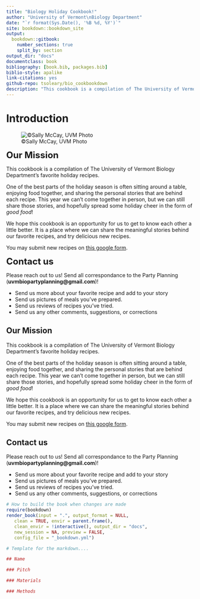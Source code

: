 ```yaml
--- 
title: "Biology Holiday Cookbook!"
author: "University of Vermont\nBiology Department"
date: "`r format(Sys.Date(), '%B %d, %Y')`"
site: bookdown::bookdown_site
output:
  bookdown::gitbook:
    number_sections: true
    split_by: section
output_dir: "docs"
documentclass: book
bibliography: [book.bib, packages.bib]
biblio-style: apalike
link-citations: yes
github-repo: tsoleary/bio_cookbookdown
description: "This cookbook is a compilation of The University of Vermont Biology Department's favorite holiday recipes - a way to virutally spread tasty holiday cheer!"
---
```


# Introduction

![©Sally McCay, UVM Photo](_bookdown_files/uvmwinter.jpg)

<font size="+2"><b>Our Mission</b></font>

This cookbook is a compilation of The University of Vermont Biology Department's favorite holiday recipes.

One of the best parts of the holiday season is often sitting around a table, enjoying food together, and sharing the personal stories that are behind each recipe. This year we can’t come together in person, but we can still share those stories, and hopefully spread some holiday cheer in the form of _good food_! 

We hope this cookbook is an opportunity for us to get to know each other a little better. It is a place where we can share the meaningful stories behind our favorite recipes, and try delicious new recipes.

You may submit new recipes on [this google form](https://docs.google.com/forms/d/e/1FAIpQLSdHOm3Liu3LtlvbZvr9YFWXiYRM_SHFl1M4b22EPs0DGhbhYw/viewform?usp=sf_link).


<font size="+2"><b>Contact us</b></font>

Please reach out to us! Send all correspondance to the Party Planning (__uvmbiopartyplanning\@gmail.com__)!

- Send us more about your favorite recipe and add to your story
- Send us pictures of meals you've prepared.
- Send us reviews of recipes you've tried.
- Send us any other comments, suggestions, or corrections 

## Our Mission

This cookbook is a compilation of The University of Vermont Biology Department's favorite holiday recipes.

One of the best parts of the holiday season is often sitting around a table, enjoying food together, and sharing the personal stories that are behind each recipe. This year we can’t come together in person, but we can still share those stories, and hopefully spread some holiday cheer in the form of _good food_! 

We hope this cookbook is an opportunity for us to get to know each other a little better. It is a place where we can share the meaningful stories behind our favorite recipes, and try delicious new recipes.

You may submit new recipes on [this google form](https://docs.google.com/forms/d/e/1FAIpQLSdHOm3Liu3LtlvbZvr9YFWXiYRM_SHFl1M4b22EPs0DGhbhYw/viewform?usp=sf_link).


## Contact us

Please reach out to us! Send all correspondance to the Party Planning (__uvmbiopartyplanning\@gmail.com__)!

- Send us more about your favorite recipe and add to your story
- Send us pictures of meals you've prepared.
- Send us reviews of recipes you've tried.
- Send us any other comments, suggestions, or corrections 


```r
# How to build the book when changes are made
require(bookdown)
render_book(input = ".", output_format = NULL,
   clean = TRUE, envir = parent.frame(),
   clean_envir = !interactive(), output_dir = "docs",
   new_session = NA, preview = FALSE,
   config_file = "_bookdown.yml")
```


```r
# Template for the markdown....

## Name

### Pitch

### Materials

### Methods

```
